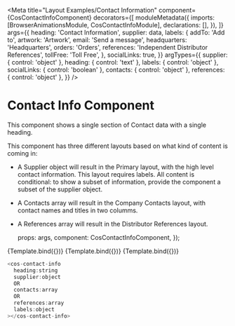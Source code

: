 


<Meta
  title="Layout Examples/Contact Information"
  component={CosContactInfoComponent}
  decorators={[
    moduleMetadata({
      imports: [BrowserAnimationsModule, CosContactInfoModule],
      declarations: [],
    }),
  ]}
  args={{
    heading: 'Contact Information',
    supplier: data,
    labels: {
      addTo: 'Add to',
      artwork: 'Artwork',
      email: 'Send a message',
      headquarters: 'Headquarters',
      orders: 'Orders',
      references: 'Independent Distributor References',
      tollFree: 'Toll Free',
    },
    socialLinks: true,
  }}
  argTypes={{
    supplier: { control: 'object' },
    heading: { control: 'text' },
    labels: { control: 'object' },
    socialLinks: { control: 'boolean' },
    contacts: { control: 'object' },
    references: { control: 'object' },
  }}
/>

# Contact Info Component

This component shows a single section of Contact data with a single heading.

This component has three different layouts based on what kind of content is coming in:

- A Supplier object will result in the Primary layout, with the high level contact information. This layout requires labels. All content is conditional: to show a subset of information, provide the component a subset of the supplier object.
- A Contacts array will result in the Company Contacts layout, with contact names and titles in two columms.
- A References array will result in the Distributor References layout.

  props: args,
  component: CosContactInfoComponent,
});

<Canvas>
  <Story name="Primary">{Template.bind({})}</Story>
  <Story
    name="Company Contacts"
    args={{
      supplier: null,
      contacts: data.Contacts,
      heading: 'Company Contacts',
    }}
  >
    {Template.bind({})}
  </Story>
  <Story
    name="Distributor References"
    args={{
      supplier: null,
      references: data.References,
      heading: 'Independent Distributor References',
    }}
  >
    {Template.bind({})}
  </Story>
</Canvas>

```js
<cos-contact-info
  heading:string
  supplier:object
  OR
  contacts:array
  OR
  references:array
  labels:object
></cos-contact-info>
```

<ArgsTable of={CosContactInfoComponent} />
